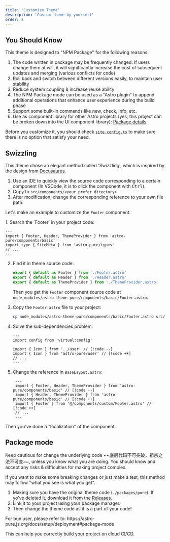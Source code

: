 ---
title: 'Customize Theme'
description: 'Custom theme by yourself'
order: 2
---


## You Should Know

This theme is designed to "NPM Package" for the following reasons:

1. The code written in package may be frequently changed. If users change them at will, it will significantly increase the cost of subsequent updates and merging (various conflicts for code)
2. Roll back and switch between different versions easily, to maintain user stability
3. Reduce system coupling & increase reuse ability
4. The NPM Package mode can be used as a "Astro plugin" to append additional operations that enhance user experience during the build phase
5. Support some built-in commands like new, check, info, etc.
6. Use as component library for other Astro projects (yes, this project can be broken down into the UI component library): [Package details](https://www.npmjs.com/package/astro-pure).

Before you customize it, you should check [`site.config.ts`](/docs/setup/configuration#theme-configuration) to make sure there is no option that satisfy your need.

## Swizzling

This theme chose an elegant method called 'Swizzling', which is inspired by the design from [Docusaurus](https://docusaurus.io/docs/swizzling).

1. Use an IDE to quickly view the source code corresponding to a certain component (In VSCode, it is to click the component with <kbd>Ctrl</kbd>).
2. Copy to `src/components/<your prefer directory>`.
3. After modification, change the corresponding reference to your own file path.

Let's make an example to customize the `Footer` component:

<Steps>
1. Search the `Footer` in your project code:

   ```astro title="src/layout/BaseLayout.astro"
   ---
   import { Footer, Header, ThemeProvider } from 'astro-pure/components/basic'
   import type { SiteMeta } from 'astro-pure/types'
   // ...
   ---
   ```

2. Find it in theme source code:

   ```ts title="node_modules/astro-theme-pure/components/basic/index.ts"
   export { default as Footer } from './Footer.astro'
   export { default as Header } from './Header.astro'
   export { default as ThemeProvider } from './ThemeProvider.astro'
   ```

   Then you get the `Footer` component source code at `node_modules/astro-theme-pure/components/basic/Footer.astro`.

3. Copy the `Footer.astro` file to your project:

   ```bash
   cp node_modules/astro-theme-pure/components/basic/Footer.astro src/components/custom/Footer.astro
   ```

4. Solve the sub-dependencies problem:

   ```astro title="src/components/custom/Footer.astro"
   ---
   import config from 'virtual:config'

   import { Icon } from '../user' // [!code --]
   import { Icon } from 'astro-pure/user' // [!code ++]
   // ...
   ---
   ```

5. Change the reference in `BaseLayout.astro`:

   ```astro title="src/layout/BaseLayout.astro"
    ---
    import { Footer, Header, ThemeProvider } from 'astro-pure/components/basic' // [!code --]
    import { Header, ThemeProvider } from 'astro-pure/components/basic' // [!code ++]
    import { Footer } from '@/components/custom/Footer.astro' // [!code ++]
    // ...
    ---
    ```

</Steps>

Then you've done a "localization" of the component.

## Package mode

<Aside type='danger' title={'Use at Your Own Risk'.toUpperCase()}>
Keep cautious for change the underlying code <Spoiler>~~底层代码不可突破，祖宗之法不可变~~</Spoiler>, unless you know what you are doing. You should know and accept any risks & difficulties for making project complex.
</Aside>

If you want to make some breaking changes or just make a test, this method may follow "what you see is what you get".

1. Making sure you have the original theme code (`./packages/pure`). If yo've deleted it, download it from the [Releases](https://github.com/cworld1/astro-theme-pure/releases).
2. Link it to your project using your package manager.
3. Then change the theme code as it is a part of your code!

<Aside type='tip'>
For bun user, please refer to: https://astro-pure.js.org/docs/setup/deployment#package-mode

This can help you correctly build your project on cloud CI/CD.
</Aside>
